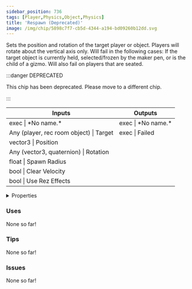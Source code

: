 ```yaml
---
sidebar_position: 736
tags: [Player,Physics,Object,Physics]
title: 'Respawn (Deprecated)'
image: /img/chip/5898c7f7-cb5d-4344-a194-bd09260b12dd.svg
---
```


Sets the position and rotation of the target player or object. Players will rotate about the vertical axis only. Will fail in the following cases: If the target object is currently held, selected/frozen by the maker pen, or is the child of a gizmo. Will also fail on players that are seated.

:::danger DEPRECATED

This chip has been deprecated. Please move to a different chip.

:::

<IChip uuid="5898c7f7-cb5d-4344-a194-bd09260b12dd"/>

<table><thead><tr><th>Inputs</th><th>Outputs</th></tr></thead><tbody><tr><td>exec | *No name.*</td><td>exec | *No name.*</td></tr><tr><td>Any (player, rec room object) | Target</td><td>exec | Failed</td></tr><tr><td>vector3 | Position</td><td /></tr><tr><td>Any (vector3, quaternion) | Rotation</td><td /></tr><tr><td>float | Spawn Radius</td><td /></tr><tr><td>bool | Clear Velocity</td><td /></tr><tr><td>bool | Use Rez Effects</td><td /></tr></tbody></table>

<details>
  <summary>Properties</summary>
  <div>
    <div>
    <table>
      <tbody>
        <tr>
          <td>Is beta required?</td>
          <td>No</td>
        </tr>
        <tr>
          <td>Is chip a trolling risk?</td>
          <td>Yes</td>
        </tr>
        <tr>
          <td>Is chip a role assignment risk?</td>
          <td>No</td>
        </tr>
        <tr>
          <td>Chip UUID</td>
          <td>5898c7f7-cb5d-4344-a194-bd09260b12dd</td>
        </tr>
        <tr>
          <td>Room availability</td>
          <td>Available everywhere</td>
        </tr>
      </tbody>
    </table>
    </div>
  </div>
</details>

### Uses

None so far!

### Tips

None so far!

### Issues

None so far!